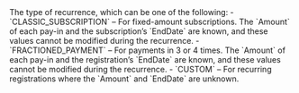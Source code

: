 <ResponseField name="RecurringType" type="string" >    
The type of recurrence, which can be one of the following:  
- `CLASSIC_SUBSCRIPTION` – For fixed-amount subscriptions. The `Amount` of each pay-in and the subscription’s `EndDate` are known, and these values cannot be modified during the recurrence.  
- `FRACTIONED_PAYMENT` – For payments in 3 or 4 times. The `Amount` of each pay-in and the registration’s `EndDate` are known, and these values cannot be modified during the recurrence.  
- `CUSTOM` – For recurring registrations where the `Amount` and `EndDate` are unknown.  
</ResponseField>